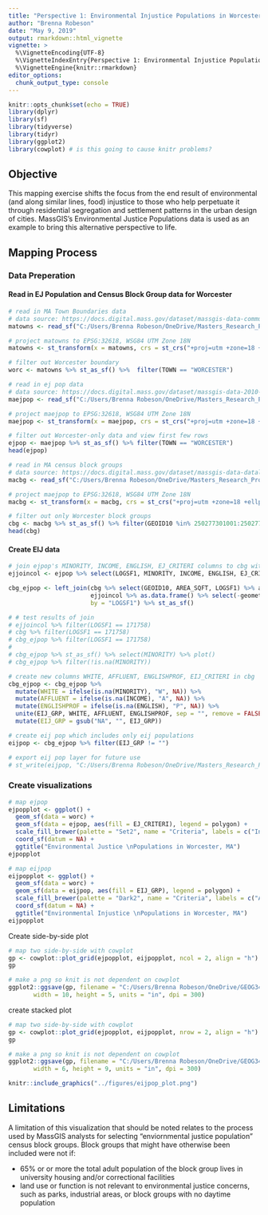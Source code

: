 ```yaml
---
title: "Perspective 1: Environmental Injustice Populations in Worcester, MA"
author: "Brenna Robeson"
date: "May 9, 2019"
output: rmarkdown::html_vignette
vignette: >
  %\VignetteEncoding{UTF-8}
  %\VignetteIndexEntry{Perspective 1: Environmental Injustice Populations in Worcester, MA}
  %\VignetteEngine{knitr::rmarkdown}
editor_options: 
  chunk_output_type: console
---
```


```r
knitr::opts_chunk$set(echo = TRUE)
library(dplyr)
library(sf)
library(tidyverse)
library(tidyr)
library(ggplot2)
library(cowplot) # is this going to cause knitr problems?
```

## Objective

This mapping exercise shifts the focus from the end result of environmental (and along similar lines, food) injustice to those who help perpetuate it through residential segregation and settlement patterns in the urban design of cities. MassGIS's Environmental Justice Populations data is used as an example to bring this alternative perspective to life. 

## Mapping Process

### Data Preperation

#### Read in EJ Population and Census Block Group data for Worcester
```r
# read in MA Town Boundaries data
# data source: https://docs.digital.mass.gov/dataset/massgis-data-community-boundaries-towns-survey-points
matowns <- read_sf("C:/Users/Brenna Robeson/OneDrive/Masters_Research_Project/Empirics/GIS_Analysis/extdata/TOWNS_POLY.shp") 

# project matowns to EPSG:32618, WSG84 UTM Zone 18N
matowns <- st_transform(x = matowns, crs = st_crs("+proj=utm +zone=18 +ellps=WGS84 +datum=WGS84 +units=m +no_defs"))

# filter out Worcester boundary
worc <- matowns %>% st_as_sf() %>%  filter(TOWN == "WORCESTER")

# read in ej pop data
# data source: https://docs.digital.mass.gov/dataset/massgis-data-2010-us-census-environmental-justice-populations
maejpop <- read_sf("C:/Users/Brenna Robeson/OneDrive/Masters_Research_Project/Empirics/GIS_Analysis/extdata/EJ_POLY.shp")

# project maejpop to EPSG:32618, WSG84 UTM Zone 18N
maejpop <- st_transform(x = maejpop, crs = st_crs("+proj=utm +zone=18 +ellps=WGS84 +datum=WGS84 +units=m +no_defs"))

# filter out Worcester-only data and view first few rows
ejpop <- maejpop %>% st_as_sf() %>% filter(TOWN == "WORCESTER")
head(ejpop)

# read in MA census block groups
# data source: https://docs.digital.mass.gov/dataset/massgis-data-datalayers-2010-us-census?_ga=2.217715734.1671376923.1557296954-1576956268.1544722457
macbg <- read_sf("C:/Users/Brenna Robeson/OneDrive/Masters_Research_Project/Empirics/GIS_Analysis/extdata/CENSUS2010BLOCKGROUPS_POLY.shp") 

# project maejpop to EPSG:32618, WSG84 UTM Zone 18N
macbg <- st_transform(x = macbg, crs = st_crs("+proj=utm +zone=18 +ellps=WGS84 +datum=WGS84 +units=m +no_defs"))

# filter out only Worcester block groups
cbg <- macbg %>% st_as_sf() %>% filter(GEOID10 %in% 250277301001:250277331022)
head(cbg)
```

#### Create EIJ data
```r
# join ejpop's MINORITY, INCOME, ENGLISH, EJ_CRITERI columns to cbg with LOGSF1
ejjoincol <- ejpop %>% select(LOGSF1, MINORITY, INCOME, ENGLISH, EJ_CRITERI) 

cbg_ejpop <- left_join(cbg %>% select(GEOID10, AREA_SQFT, LOGSF1) %>% as_tibble, 
                       ejjoincol %>% as.data.frame() %>% select(-geometry), 
                       by = "LOGSF1") %>% st_as_sf()

# # test results of join
# ejjoincol %>% filter(LOGSF1 == 171758)
# cbg %>% filter(LOGSF1 == 171758)
# cbg_ejpop %>% filter(LOGSF1 == 171758)
# 
# cbg_ejpop %>% st_as_sf() %>% select(MINORITY) %>% plot()
# cbg_ejpop %>% filter(!is.na(MINORITY))

# create new columns WHITE, AFFLUENT, ENGLISHPROF, EIJ_CRITERI in cbg
cbg_ejpop <- cbg_ejpop %>% 
  mutate(WHITE = ifelse(is.na(MINORITY), "W", NA)) %>% 
  mutate(AFFLUENT = ifelse(is.na(INCOME), "A", NA)) %>% 
  mutate(ENGLISHPROF = ifelse(is.na(ENGLISH), "P", NA)) %>% 
  unite(EIJ_GRP, WHITE, AFFLUENT, ENGLISHPROF, sep = "", remove = FALSE) %>% 
  mutate(EIJ_GRP = gsub("NA", "", EIJ_GRP)) 

# create eij pop which includes only eij populations
eijpop <- cbg_ejpop %>% filter(EIJ_GRP != "")

# export eij pop layer for future use 
# st_write(eijpop, "C:/Users/Brenna Robeson/OneDrive/Masters_Research_Project/Empirics/GIS_Analysis/extdata/eijpop.shp")
```

### Create visualizations

```r
# map ejpop
ejpopplot <- ggplot() +
  geom_sf(data = worc) +
  geom_sf(data = ejpop, aes(fill = EJ_CRITERI), legend = polygon) +
  scale_fill_brewer(palette = "Set2", name = "Criteria", labels = c("Income", "Minority", "Minority and English \nIsolation", "Minority and Income", "Minority, Income, and \nEnglish Isolation")) + 
  coord_sf(datum = NA) +
  ggtitle("Environmental Justice \nPopulations in Worcester, MA")
ejpopplot

# map eijpop
eijpopplot <- ggplot() +
  geom_sf(data = worc) +
  geom_sf(data = eijpop, aes(fill = EIJ_GRP), legend = polygon) +
  scale_fill_brewer(palette = "Dark2", name = "Criteria", labels = c("Affluent", "Affluent and English \nProficient", "English Proficient", "White, Affluent, and \nEnglish Proficient", "White and English \nProficient")) + 
  coord_sf(datum = NA) +
  ggtitle("Environmental Injustice \nPopulations in Worcester, MA") 
eijpopplot
```

Create side-by-side plot
```r

# map two side-by-side with cowplot
gp <- cowplot::plot_grid(ejpopplot, eijpopplot, ncol = 2, align = "h")
gp

# make a png so knit is not dependent on cowplot
ggplot2::ggsave(gp, filename = "C:/Users/Brenna Robeson/OneDrive/GEOG346/worcfoodaccess/figures/eijpop_plot.png", 
       width = 10, height = 5, units = "in", dpi = 300)
```
create stacked plot
```r

# map two side-by-side with cowplot
gp <- cowplot::plot_grid(ejpopplot, eijpopplot, nrow = 2, align = "h")
gp

# make a png so knit is not dependent on cowplot
ggplot2::ggsave(gp, filename = "C:/Users/Brenna Robeson/OneDrive/GEOG346/worcfoodaccess/figures/eijpopstacked_plot.png", 
       width = 6, height = 9, units = "in", dpi = 300)
```

```r
knitr::include_graphics("../figures/eijpop_plot.png")
```

## Limitations

A limitation of this visualization that should be noted relates to the process used by MassGIS analysts for selecting "enviornmental justice population" census block groups. Block groups that might have otherwise been included were not if: 

* 65% or or more the total adult population of the block group lives in university housing and/or correctional facilities
* land use or function is not relevant to environmental justice concerns, such as parks, industrial areas, or block groups with no daytime population



